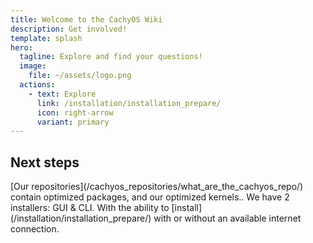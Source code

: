 ```yaml
---
title: Welcome to the CachyOS Wiki
description: Get involved!
template: splash
hero:
  tagline: Explore and find your questions!
  image:
    file: ~/assets/logo.png
  actions:
    - text: Explore
      link: /installation/installation_prepare/
      icon: right-arrow
      variant: primary
---
```



## Next steps

<CardGrid stagger>
  <Card title="How does CachyOS improve the performance?" icon="pencil">
    [Our repositories](/cachyos_repositories/what_are_the_cachyos_repo/) contain optimized packages, and our optimized kernels..
  </Card>
  <Card title="Installation" icon="add-document">
    We have 2 installers: GUI & CLI. With the ability to [install](/installation/installation_prepare/) with or without an available internet connection.
  </Card>
</CardGrid>
